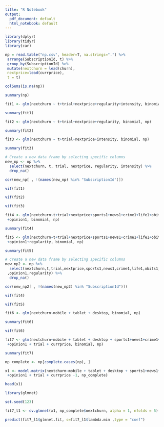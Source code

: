 ---
title: "R Notebook"
output:
  pdf_document: default
  html_notebook: default
---

```{r}
library(dplyr)
library(tidyr)
library(car)
```


```{r}
np = read.table("np.csv", header=T, na.strings=".") %>%
 arrange(SubscriptionId, t) %>%
 group_by(SubscriptionId) %>%
 mutate(nextchurn = lead(churn),
 nextprice=lead(currprice),
 t = t)
```

```{r}
colSums(is.na(np))
```

```{r}
summary(np)
```


```{r}
fit1 <- glm(nextchurn ~ t+trial+nextprice+regularity+intensity, binomial, np)

summary(fit1)
```

```{r}
fit2 <- glm(nextchurn ~ t+trial+nextprice+regularity, binomial, np)

summary(fit2)
```

```{r}
fit3 <- glm(nextchurn ~ t+trial+nextprice+intensity, binomial, np)

summary(fit3)
```

```{r}
# Create a new data frame by selecting specific columns
new_np <- np %>%
  select(nextchurn, t, trial, nextprice, regularity, intensity) %>%
  drop_na()
```

```{r}
cor(new_np[ , !(names(new_np) %in% "SubscriptionId")])
```

```{r}
vif(fit1)
```

```{r}
vif(fit2)
```


```{r}
vif(fit3)
```

```{r}
fit4 <- glm(nextchurn~t+trial+nextprice+sports1+news1+crime1+life1+obits1+business1
 +opinion1, binomial, np)

summary(fit4)
```

```{r}
fit5 <- glm(nextchurn~t+trial+nextprice+sports1+news1+crime1+life1+obits1+business1
 +opinion1+regularity, binomial, np)

summary(fit5)
```

```{r}
# Create a new data frame by selecting specific columns
new_np2 <- np %>%
  select(nextchurn,t,trial,nextprice,sports1,news1,crime1,life1,obits1,business1
 ,opinion1,regularity) %>%
  drop_na()
```

```{r}
cor(new_np2[ , !(names(new_np2) %in% "SubscriptionId")])
```


```{r}
vif(fit4)
```

```{r}
vif(fit5)
```

```{r}
fit6 <- glm(nextchurn~mobile + tablet + desktop, binomial, np)

summary(fit6)
```

```{r}
vif(fit6)
```

```{r}
fit7 <- glm(nextchurn~mobile + tablet + desktop + sports1+news1+crime1+life1+obits1+business1
 +opinion1 + trial + currprice, binomial, np)

summary(fit7)
```

```{r}
np_complete <- np[complete.cases(np), ]
```


```{r}
x1 <- model.matrix(nextchurn~mobile + tablet + desktop + sports1+news1+crime1+life1+obits1+business1
 +opinion1 + trial + currprice -1, np_complete)

head(x1)
```

```{r}
library(glmnet)
```


```{r}
set.seed(123)

fit7_l1 <- cv.glmnet(x1, np_complete$nextchurn, alpha = 1, nfolds = 5)
```

```{r}
predict(fit7_l1$glmnet.fit, s=fit7_l1$lambda.min ,type = "coef")
```

```{r}

```

